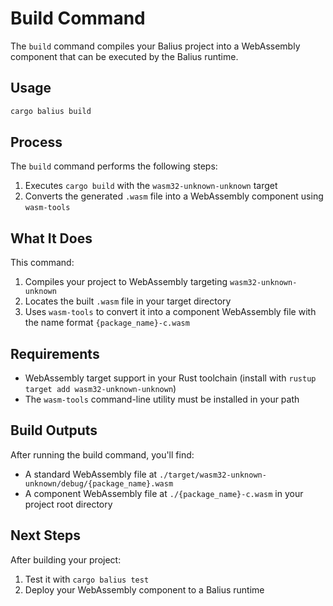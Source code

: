# Build Command

The `build` command compiles your Balius project into a WebAssembly component that can be executed by the Balius runtime.

## Usage

```bash
cargo balius build
```

## Process

The `build` command performs the following steps:

1. Executes `cargo build` with the `wasm32-unknown-unknown` target
2. Converts the generated `.wasm` file into a WebAssembly component using `wasm-tools`

## What It Does

This command:

1. Compiles your project to WebAssembly targeting `wasm32-unknown-unknown`
2. Locates the built `.wasm` file in your target directory
3. Uses `wasm-tools` to convert it into a component WebAssembly file with the name format `{package_name}-c.wasm`

## Requirements

- WebAssembly target support in your Rust toolchain (install with `rustup target add wasm32-unknown-unknown`)
- The `wasm-tools` command-line utility must be installed in your path

## Build Outputs

After running the build command, you'll find:

- A standard WebAssembly file at `./target/wasm32-unknown-unknown/debug/{package_name}.wasm`
- A component WebAssembly file at `./{package_name}-c.wasm` in your project root directory

## Next Steps

After building your project:

1. Test it with `cargo balius test`
2. Deploy your WebAssembly component to a Balius runtime